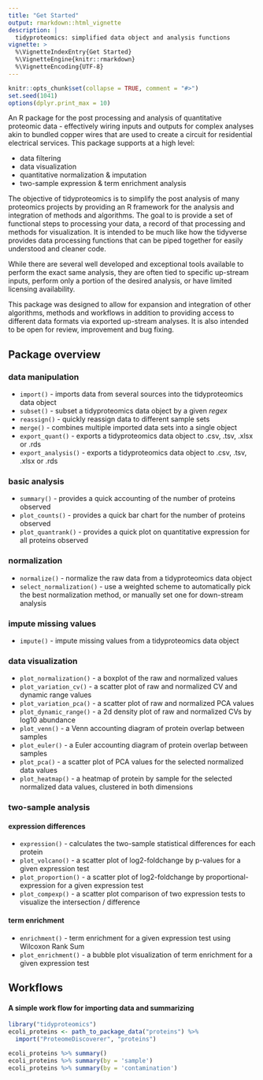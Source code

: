 ```yaml
---
title: "Get Started"
output: rmarkdown::html_vignette
description: |
  tidyproteomics: simplified data object and analysis functions
vignette: >
  %\VignetteIndexEntry{Get Started}
  %\VignetteEngine{knitr::rmarkdown}
  %\VignetteEncoding{UTF-8}
---
```



```r
knitr::opts_chunk$set(collapse = TRUE, comment = "#>")
set.seed(1041)
options(dplyr.print_max = 10)
```

An R package for the post processing and analysis of quantitative proteomic data - effectively wiring inputs and outputs for complex analyses akin to bundled copper wires that are used to create a circuit for residential electrical services. This package supports at a high level:

-   data filtering
-   data visualization
-   quantitative normalization & imputation
-   two-sample expression & term enrichment analysis

The objective of tidyproteomics is to simplify the post analysis of many proteomics projects by providing an R framework for the analysis and integration of methods and algorithms. The goal to is provide a set of functional steps to processing your data, a record of that processing and methods for visualization. It is intended to be much like how the tidyverse provides data processing functions that can be piped together for easily understood and cleaner code.

While there are several well developed and exceptional tools available to perform the exact same analysis, they are often tied to specific up-stream inputs, perform only a portion of the desired analysis, or have limited licensing availability.

This package was designed to allow for expansion and integration of other algorithms, methods and workflows in addition to providing access to different data formats via exported up-stream analyses. It is also intended to be open for review, improvement and bug fixing.


## Package overview

### data manipulation

-   `import()` - imports data from several sources into the tidyproteomics data object
-   `subset()` - subset a tidyproteomics data object by a given *regex*
-   `reassign()` - quickly reassign data to different sample sets
-   `merge()` - combines multiple imported data sets into a single object
-   `export_quant()` - exports a tidyproteomics data object to .csv, .tsv, .xlsx or .rds
-   `export_analysis()` - exports a tidyproteomics data object to .csv, .tsv, .xlsx or .rds

### basic analysis

-   `summary()` - provides a quick accounting of the number of proteins observed
-   `plot_counts()` - provides a quick bar chart for the number of proteins observed
-   `plot_quantrank()` - provides a quick plot on quantitative expression for all proteins observed

### normalization

-   `normalize()` - normalize the raw data from a tidyproteomics data object
-   `select_normalization()` - use a weighted scheme to automatically pick the best normalization method, or manually set one for down-stream analysis

### impute missing values

-   `impute()` - impute missing values from a tidyproteomics data object

### data visualization

-   `plot_normalization()` - a boxplot of the raw and normalized values
-   `plot_variation_cv()` - a scatter plot of raw and normalized CV and dynamic range values
-   `plot_variation_pca()` - a scatter plot of raw and normalized PCA values
-   `plot_dynamic_range()` - a 2d density plot of raw and normalized CVs by log10 abundance
-   `plot_venn()` - a Venn accounting diagram of protein overlap between samples
-   `plot_euler()` - a Euler accounting diagram of protein overlap between samples
-   `plot_pca()` - a scatter plot of PCA values for the selected normalized data values
-   `plot_heatmap()` - a heatmap of protein by sample for the selected normalized data values, clustered in both dimensions

### two-sample analysis

#### expression differences

-   `expression()` - calculates the two-sample statistical differences for each protein
-   `plot_volcano()` - a scatter plot of log2-foldchange by p-values for a given expression test
-   `plot_proportion()` - a scatter plot of log2-foldchange by proportional-expression for a given expression test
-   `plot_compexp()` - a scatter plot comparison of two expression tests to visualize the intersection / difference

#### term enrichment

-   `enrichment()` - term enrichment for a given expression test using Wilcoxon Rank Sum
-   `plot_enrichment()` - a bubble plot visualization of term enrichment for a given expression test 


## Workflows

#### A simple work flow for importing data and summarizing

```r
library("tidyproteomics")
ecoli_proteins <- path_to_package_data("proteins") %>%
  import("ProteomeDiscoverer", "proteins") 

ecoli_proteins %>% summary()
ecoli_proteins %>% summary(by = 'sample') 
ecoli_proteins %>% summary(by = 'contamination') 
```
